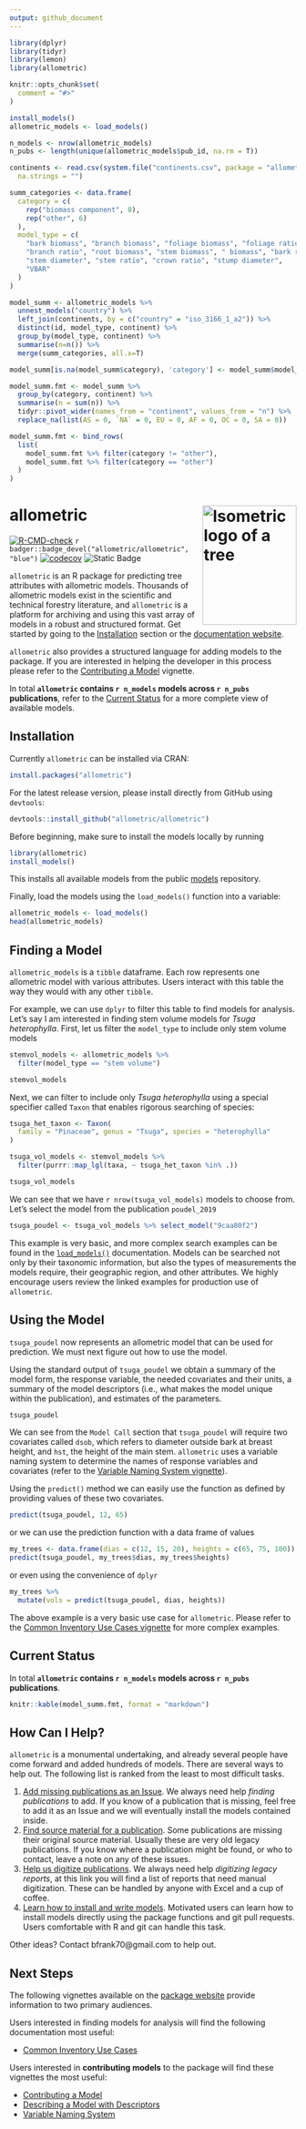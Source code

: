 ```yaml
---
output: github_document
---
```


```r
library(dplyr)
library(tidyr)
library(lemon)
library(allometric)

knitr::opts_chunk$set(
  comment = "#>"
)

install_models()
allometric_models <- load_models()

n_models <- nrow(allometric_models)
n_pubs <- length(unique(allometric_models$pub_id, na.rm = T))

continents <- read.csv(system.file("continents.csv", package = "allometric"),
  na.strings = "")

summ_categories <- data.frame(
  category = c(
    rep("biomass component", 8),
    rep("other", 6)
  ),
  model_type = c(
    "bark biomass", "branch biomass", "foliage biomass", "foliage ratio",
    "branch ratio", "root biomass", "stem biomass", " biomass", "bark ratio",
    "stem diameter", "stem ratio", "crown ratio", "stump diameter",
    "VBAR"
  )
)

model_summ <- allometric_models %>%
  unnest_models("country") %>%
  left_join(continents, by = c("country" = "iso_3166_1_a2")) %>%
  distinct(id, model_type, continent) %>%
  group_by(model_type, continent) %>%
  summarise(n=n()) %>%
  merge(summ_categories, all.x=T)

model_summ[is.na(model_summ$category), 'category'] <- model_summ$model_type[is.na(model_summ$category)]

model_summ.fmt <- model_summ %>%
  group_by(category, continent) %>%
  summarise(n = sum(n)) %>%
  tidyr::pivot_wider(names_from = "continent", values_from = "n") %>%
  replace_na(list(AS = 0, `NA` = 0, EU = 0, AF = 0, OC = 0, SA = 0))

model_summ.fmt <- bind_rows(
  list(
    model_summ.fmt %>% filter(category != "other"),
    model_summ.fmt %>% filter(category == "other")
  )
)

```

# allometric <picture><source media="(prefers-color-scheme: dark)" srcset="https://raw.githubusercontent.com/allometric/allometric/master/man/figures/allo2-darkmode.svg"><source media="(prefers-color-scheme: light)" srcset="https://raw.githubusercontent.com/allometric/allometric/master/man/figures/allo2.svg"><img alt="Isometric logo of a tree" height="210" width="165" align="right"></picture>

<!-- badges: start -->
[![R-CMD-check](https://github.com/allometric/allometric/actions/workflows/check-standard.yaml/badge.svg)](https://github.com/allometric/allometric/actions/workflows/check-standard.yaml)
`r badger::badge_devel("allometric/allometric", "blue")`
[![codecov](https://codecov.io/gh/allometric/allometric/branch/master/graph/badge.svg?token=3V5KUFMO2X)](https://app.codecov.io/gh/allometric/allometric)
![Static Badge](https://img.shields.io/badge/YouTube-red?link=https%3A%2F%2Fwww.youtube.com%2Fwatch%3Fv%3D0sCn58rJTl0%26ab_channel%3DBryceFrank)
<!-- badges: end -->

`allometric` is an R package for predicting tree attributes with allometric 
models. Thousands of allometric models exist in the scientific and technical
forestry literature, and `allometric` is a platform for archiving and using this
vast array of models in a robust and structured format. Get started by going to
the [Installation](#installation) section or the [documentation website](https://allometric.org).

`allometric` also provides a structured language for adding models to the
package. If you are interested in helping the developer in this process please
refer to the [Contributing a Model](https://allometric.org/articles/installing_a_model.html) vignette.

In total **`allometric` contains `r n_models` models across `r n_pubs` publications**,
refer to the [Current Status](#current-status) for a more complete view of
available models.

## Installation

Currently `allometric` can be installed via CRAN:

```r
install.packages("allometric")
```

For the latest release version, please install directly from GitHub using
`devtools`:

```r
devtools::install_github("allometric/allometric")
```

Before beginning, make sure to install the models locally by running

```r
library(allometric)
install_models()
```

This installs all available models from the public [models](https://github.com/allometric/models) repository.

Finally, load the models using the `load_models()` function into a variable:

```r
allometric_models <- load_models()
head(allometric_models)
```

## Finding a Model

`allometric_models` is a `tibble` dataframe. Each row represents one 
allometric model with various attributes. Users interact with this table the
way they would with any other `tibble`.

For example, we can use `dplyr` to filter this table to find models for
analysis. Let's say I am interested in finding stem volume models for
*Tsuga heterophylla*. First, let us filter the `model_type` to include only
stem volume models

```r
stemvol_models <- allometric_models %>%
  filter(model_type == "stem volume")

stemvol_models
```

Next, we can filter to include only *Tsuga heterophylla* using a special
specifier called `Taxon` that enables rigorous searching of species:

```r
tsuga_het_taxon <- Taxon(
  family = "Pinaceae", genus = "Tsuga", species = "heterophylla"
)

tsuga_vol_models <- stemvol_models %>%
  filter(purrr::map_lgl(taxa, ~ tsuga_het_taxon %in% .))

tsuga_vol_models
```

We can see that we have `r nrow(tsuga_vol_models)` models to choose from. Let's
select the model from the publication `poudel_2019`

```r
tsuga_poudel <- tsuga_vol_models %>% select_model("9caa80f2")
```

This example is very basic, and more complex search examples can be found in
the [`load_models()`](https://allometric.org/reference/load_models.html)
documentation. Models can be searched not only by their taxonomic information,
but also the types of measurements the models require, their geographic region,
and other attributes. We highly encourage users review the linked examples for
production use of `allometric`.

## Using the Model

`tsuga_poudel` now represents an allometric model that can be used for 
prediction. We must next figure out how to use the model.

Using the standard output of `tsuga_poudel` we obtain a summary of the model form,
the response variable, the needed covariates and their units, a summary of
the model descriptors (i.e., what makes the model unique within the
publication), and estimates of the parameters.

```r
tsuga_poudel
```

We can see from the `Model Call` section that `tsuga_poudel` will require
two covariates called `dsob`, which refers to diameter outside bark at
breast height, and `hst`, the height of the main stem. `allometric` uses a
variable naming system to determine the names of response variables and
covariates (refer to the [Variable Naming System vignette](https://allometric.org/articles/variable_naming_system.html)).

Using the `predict()` method we can easily use the function as defined
by providing values of these two covariates.

```r
predict(tsuga_poudel, 12, 65)
```

or we can use the prediction function with a data frame of values

```r
my_trees <- data.frame(dias = c(12, 15, 20), heights = c(65, 75, 100))
predict(tsuga_poudel, my_trees$dias, my_trees$heights)
```

or even using the convenience of `dplyr`

```r
my_trees %>%
  mutate(vols = predict(tsuga_poudel, dias, heights))
```

The above example is a very basic use case for `allometric`. Please refer to the
[Common Inventory Use Cases vignette](https://allometric.org/articles/inventory_example.html)
for more complex examples.

## Current Status

In total **`allometric` contains `r n_models` models across `r n_pubs` publications**.

```r
knitr::kable(model_summ.fmt, format = "markdown")
```

## How Can I Help?

`allometric` is a monumental undertaking, and already several people have come
forward and added hundreds of models. There are several ways to help out. The
following list is ranked from the least to most difficult tasks.

1. [Add missing publications as an Issue](https://github.com/allometric/models/issues/new?assignees=brycefrank&labels=add+publication&projects=&template=add-models-from-a-publication.md&title=%5BInsert+Author-Date+Citation%5D). 
We always need help *finding publications* to add. If you know of a publication that is missing, feel free to add it as an Issue and we will eventually install the models contained inside.
2.  [Find source material for a publication](https://github.com/allometric/models/labels/missing%20source).
Some publications are missing their original source material. Usually these are very old legacy publications. If you know where a publication might be found, or who to contact, leave a note on any of these issues.
3. [Help us digitize publications](https://github.com/allometric/models/labels/digitization%20needed). 
We always need help *digitizing legacy reports*, at this link you will find a list of reports that need manual digitization. These can be handled by anyone with Excel and a cup of coffee.
4. [Learn how to install and write models](https://allometric.org/articles/installing_a_model.html). 
Motivated users can learn how to install models directly using the package functions and git pull requests. Users comfortable with R and git can handle this task.

Other ideas? Contact bfrank70@gmail.com to help out.

## Next Steps

The following vignettes available on the [package website](https://allometric.org/index.html)
provide information to two primary audiences.

Users interested in finding models for analysis will find the following
documentation most useful:

- [Common Inventory Use Cases](https://allometric.org/articles/inventory_example.html)

Users interested in **contributing models** to the package will find these vignettes the most useful:

- [Contributing a Model](https://allometric.org/articles/installing_a_model.html)
- [Describing a Model with Descriptors](https://allometric.org/articles/descriptors.html)
- [Variable Naming System](https://allometric.org/articles/variable_naming_system.html)
